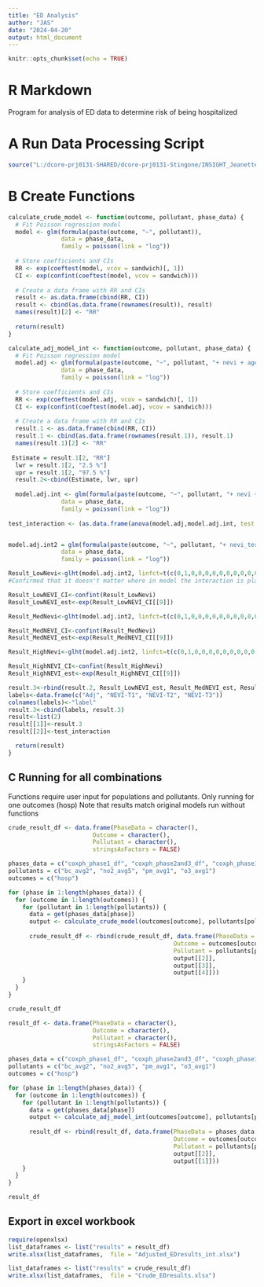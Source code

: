 ```yaml
---
title: "ED Analysis"
author: "JAS"
date: "2024-04-20"
output: html_document
---
```


```r
knitr::opts_chunk$set(echo = TRUE)
```

# R Markdown

Program for analysis of ED data to determine risk of being hospitalized

# A Run Data Processing Script
```r
source("L:/dcore-prj0131-SHARED/dcore-prj0131-Stingone/INSIGHT_Jeanette_final/Data Processing ED.RMD")
```

# B Create Functions
```r

calculate_crude_model <- function(outcome, pollutant, phase_data) {
  # Fit Poisson regression model
  model <- glm(formula(paste(outcome, "~", pollutant)), 
               data = phase_data, 
               family = poisson(link = "log"))
  
  # Store coefficients and CIs
  RR <- exp(coeftest(model, vcov = sandwich)[, 1])
  CI <- exp(confint(coeftest(model, vcov = sandwich)))
  
  # Create a data frame with RR and CIs
  result <- as.data.frame(cbind(RR, CI))
  result <- cbind(as.data.frame(rownames(result)), result)
  names(result)[2] <- "RR"
  
  return(result)
}

calculate_adj_model_int <- function(outcome, pollutant, phase_data) {
  # Fit Poisson regression model
  model.adj <- glm(formula(paste(outcome, "~", pollutant, "+ nevi + age + factor(sex) + factor(bmi_cat) + factor(smoke)+ asthma + diabetes + hyper")), 
               data = phase_data, 
               family = poisson(link = "log"))
  
  # Store coefficients and CIs
  RR <- exp(coeftest(model.adj, vcov = sandwich)[, 1])
  CI <- exp(confint(coeftest(model.adj, vcov = sandwich)))
  
  # Create a data frame with RR and CIs
  result.1 <- as.data.frame(cbind(RR, CI))
  result.1 <- cbind(as.data.frame(rownames(result.1)), result.1)
  names(result.1)[2] <- "RR"
  
 Estimate = result.1[2, "RR"]
  lwr = result.1[2, "2.5 %"]
  upr = result.1[2, "97.5 %"]
  result.2<-cbind(Estimate, lwr, upr)
  
  model.adj.int <- glm(formula(paste(outcome, "~", pollutant, "+ nevi + age + factor(sex) + factor(bmi_cat) + factor(smoke)+ asthma + diabetes + hyper", "+", pollutant, "*nevi")), 
               data = phase_data, 
               family = poisson(link = "log"))
  
test_interaction <- (as.data.frame(anova(model.adj,model.adj.int, test = "Chisq")))[2,5]


model.adj.int2 = glm(formula(paste(outcome, "~", pollutant, "+ nevi_tertiles + age + factor(sex) + factor(bmi_cat) + factor(smoke)+ asthma + diabetes + hyper", "+", pollutant, "*nevi_tertiles")), 
               data = phase_data, 
               family = poisson(link = "log"))

Result_LowNevi<-glht(model.adj.int2, linfct=t(c(0,1,0,0,0,0,0,0,0,0,0,0,0,0,0,0,0)), vcov=sandwich) #Confirmed that adding vcov=sandwich will ensure correct CIs when using confint
#Confirmed that it doesn't matter where in model the interaction is placed, the coefficients will always be at the end after all of the main effects

Result_LowNEVI_CI<-confint(Result_LowNevi)
Result_LowNEVI_est<-exp(Result_LowNEVI_CI[[9]])

Result_MedNevi<-glht(model.adj.int2, linfct=t(c(0,1,0,0,0,0,0,0,0,0,0,0,0,0,0,1,0)), vcov=sandwich) 

Result_MedNEVI_CI<-confint(Result_MedNevi)
Result_MedNEVI_est<-exp(Result_MedNEVI_CI[[9]])

Result_HighNevi<-glht(model.adj.int2, linfct=t(c(0,1,0,0,0,0,0,0,0,0,0,0,0,0,0,0,1)), vcov=sandwich) 

Result_HighNEVI_CI<-confint(Result_HighNevi)
Result_HighNEVI_est<-exp(Result_HighNEVI_CI[[9]])

result.3<-rbind(result.2, Result_LowNEVI_est, Result_MedNEVI_est, Result_HighNEVI_est)
labels<-data.frame(c("Adj", "NEVI-T1", "NEVI-T2", "NEVI-T3"))
colnames(labels)<-"label"
result.3<-cbind(labels, result.3)
result<-list(2)
result[[1]]<-result.3
result[[2]]<-test_interaction

  return(result)
}

```


## C Running for all combinations 

Functions require user input for populations and pollutants. Only running for one outcomes (hosp)
Note that results match original models run without functions
```r
crude_result_df <- data.frame(PhaseData = character(),
                        Outcome = character(),
                        Pollutant = character(),
                        stringsAsFactors = FALSE)

phases_data = c("coxph_phase1_df", "coxph_phase2and3_df", "coxph_phase1_40cov", "coxph_phase2and3_40cov")
pollutants = c("bc_avg2", "no2_avg5", "pm_avg1", "o3_avg1")
outcomes = c("hosp") 

for (phase in 1:length(phases_data)) {
  for (outcome in 1:length(outcomes)) {
    for (pollutant in 1:length(pollutants)) {
      data = get(phases_data[phase])
      output <- calculate_crude_model(outcomes[outcome], pollutants[pollutant], data)
      
      crude_result_df <- rbind(crude_result_df, data.frame(PhaseData = phases_data[phase],
                                               Outcome = outcomes[outcome],
                                               Pollutant = pollutants[pollutant],
                                               output[[2]],
                                               output[[3]],
                                               output[[4]]))
    }
  }
}

crude_result_df

result_df <- data.frame(PhaseData = character(),
                        Outcome = character(),
                        Pollutant = character(),
                        stringsAsFactors = FALSE)

phases_data = c("coxph_phase1_df", "coxph_phase2and3_df", "coxph_phase1_40cov", "coxph_phase2and3_40cov")
pollutants = c("bc_avg2", "no2_avg5", "pm_avg1", "o3_avg1")
outcomes = c("hosp") 

for (phase in 1:length(phases_data)) {
  for (outcome in 1:length(outcomes)) {
    for (pollutant in 1:length(pollutants)) {
      data = get(phases_data[phase])
      output <- calculate_adj_model_int(outcomes[outcome], pollutants[pollutant], data)
      
      result_df <- rbind(result_df, data.frame(PhaseData = phases_data[phase],
                                               Outcome = outcomes[outcome],
                                               Pollutant = pollutants[pollutant],
                                               output[[2]],
                                               output[[1]]))
    }
  }
}

result_df
```

## Export in excel workbook

```r
require(openxlsx)
list_dataframes <- list("results" = result_df)
write.xlsx(list_dataframes,  file = "Adjusted_EDresults_int.xlsx")

list_dataframes <- list("results" = crude_result_df)
write.xlsx(list_dataframes,  file = "Crude_EDresults.xlsx")
```
